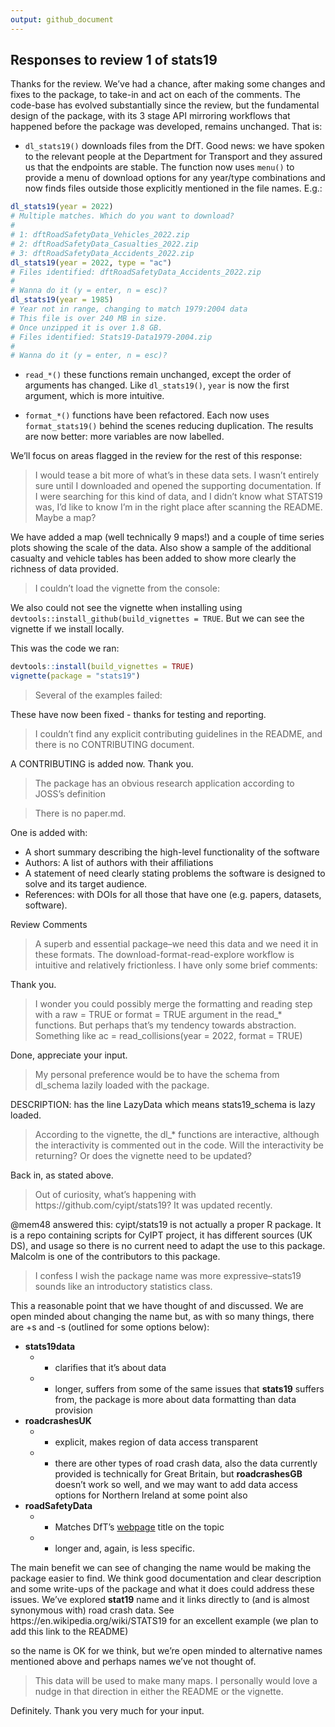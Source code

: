 ```yaml
---
output: github_document
---
```


## Responses to review 1 of stats19

Thanks for the review.
We've had a chance, after making some changes and fixes to the package, to take-in and act on each of the comments.
The code-base has evolved substantially since the review, but the fundamental design of the package, with its 3 stage API mirroring workflows that happened before the package was developed, remains unchanged.
That is:

- `dl_stats19()` downloads files from the DfT. Good news: we have spoken to the relevant people at the Department for Transport and they assured us that the endpoints are stable. The function now uses `menu()` to provide a menu of download options for any year/type combinations and now finds files outside those explicitly mentioned in the file names.
E.g.:

```r
dl_stats19(year = 2022)
# Multiple matches. Which do you want to download?
# 
# 1: dftRoadSafetyData_Vehicles_2022.zip
# 2: dftRoadSafetyData_Casualties_2022.zip
# 3: dftRoadSafetyData_Accidents_2022.zip
dl_stats19(year = 2022, type = "ac")
# Files identified: dftRoadSafetyData_Accidents_2022.zip
# 
# Wanna do it (y = enter, n = esc)? 
dl_stats19(year = 1985)
# Year not in range, changing to match 1979:2004 data
# This file is over 240 MB in size.
# Once unzipped it is over 1.8 GB.
# Files identified: Stats19-Data1979-2004.zip
# 
# Wanna do it (y = enter, n = esc)?
```

- `read_*()` these functions remain unchanged, except the order of arguments has changed.
Like `dl_stats19()`, `year` is now the first argument, which is more intuitive.

- `format_*()` functions have been refactored. Each now uses `format_stats19()` behind the scenes reducing duplication.
The results are now better: more variables are now labelled.

We'll focus on areas flagged in the review for the rest of this response:

> I would tease a bit more of what's in these data sets. I wasn't entirely sure until I downloaded and opened the supporting documentation. If I were searching for this kind of data, and I didn't know what STATS19 was, I'd like to know I'm in the right place after scanning the README. Maybe a map?

We have added a map (well technically 9 maps!) and a couple of time series plots showing the scale of the data.
Also show a sample of the additional casualty and vehicle tables has been added to show more clearly the richness of data provided.

> I couldn't load the vignette from the console:

We also could not see the vignette when installing using `devtools::install_github(build_vignettes = TRUE`. But we can see the vignette if we install locally.

This was the code we ran:

```r
devtools::install(build_vignettes = TRUE)
vignette(package = "stats19")
```

> Several of the examples failed:

These have now been fixed - thanks for testing and reporting.

> I couldn't find any explicit contributing guidelines in the README, and there is no CONTRIBUTING document.

A CONTRIBUTING is added now. Thank you.

> The package has an obvious research application according to JOSS's definition

> There is no paper.md.

One is added with:

- A short summary describing the high-level functionality of the software
- Authors: A list of authors with their affiliations
- A statement of need clearly stating problems the software is designed to solve and its target audience.
- References: with DOIs for all those that have one (e.g. papers, datasets, software).

Review Comments

> A superb and essential package--we need this data and we need it in these formats. The download-format-read-explore workflow is intuitive and relatively frictionless. I have only some brief comments:

Thank you.

> I wonder you could possibly merge the formatting and reading step with a raw = TRUE or format = TRUE argument in the read_* functions. But perhaps that's my tendency towards abstraction. Something like ac = read_collisions(year = 2022, format = TRUE)

Done, appreciate your input.

> My personal preference would be to have the schema from dl_schema lazily loaded with the package.

DESCRIPTION: has the line LazyData which means stats19_schema is lazy loaded.

> According to the vignette, the dl_* functions are interactive, although the interactivity is commented out in the code. Will the interactivity be returning? Or does the vignette need to be updated?

Back in, as stated above.

> Out of curiosity, what's happening with https://github.com/cyipt/stats19? It was updated recently.

@mem48 answered this: cyipt/stats19 is not actually a proper R package. It is a repo containing scripts for CyIPT project, it has different sources (UK DS), and usage so there is no current need to adapt the use to this package. Malcolm is one of the contributors to this package.

> I confess I wish the package name was more expressive--stats19 sounds like an introductory statistics class.

This a reasonable point that we have thought of and discussed.
We are open minded about changing the name but, as with so many things, there are +s and -s (outlined for some options below):

- **stats19data**
  - + clarifies that it's about data
  - - longer, suffers from some of the same issues that **stats19** suffers from, the package is more about data formatting than data provision

- **roadcrashesUK**
  - + explicit, makes region of data access transparent
  - - there are other types of road crash data, also the data currently provided is technically for Great Britain, but **roadcrashesGB** doesn't work so well, and we may want to add data access options for Northern Ireland at some point also

- **roadSafetyData**
  - + Matches DfT's [webpage](https://data.gov.uk/dataset/cb7ae6f0-4be6-4935-9277-47e5ce24a11f/road-safety-data) title on the topic
  - - longer and, again, is less specific.
  
The main benefit we can see of changing the name would be making the package easier to find.
We think good documentation and clear description and some write-ups of the package and what it does could address these issues.
We've explored **stat19** name and it links directly to (and is almost synonymous with) road crash data.
See https://en.wikipedia.org/wiki/STATS19 for an excellent example (we plan to add this link to the README)

so the name is OK for we think, but we're open minded to alternative names mentioned above and perhaps names we've not thought of.


> This data will be used to make many maps. I personally would love a nudge in that direction in either the README or the vignette.

Definitely. Thank you very much for your input.
